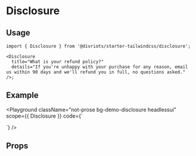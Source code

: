 
# Disclosure

<Description of={Disclosure} />

## Usage

```tsx
import { Disclosure } from '@divriots/starter-tailwindcss/disclosure';

<Disclosure
  title="What is your refund policy?"
  details="If you're unhappy with your purchase for any reason, email us within 90 days and we'll refund you in full, no questions asked."
/>;
```

## Example

<Playground
  className="not-prose bg-demo-disclosure headlessui"
  scope={{ Disclosure }}
  code={`
<div className="py-16 w-full max-w-md mx-auto">
  <div className="px-2 py-[1px] bg-white rounded-2xl">
    <Disclosure
      title="What is your refund policy?"
      details="If you're unhappy with your purchase for any reason, email us within 90 days and we'll refund you in full, no questions asked."
    />
    <Disclosure as="div" className="mt-2"
      title="Do you offer technical support?"
      details="No."
    />
  </div>
</div>
  `}
/>

## Props

<Props of={Disclosure} />
